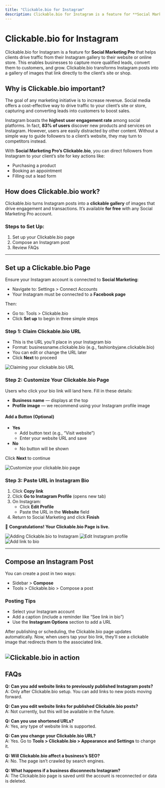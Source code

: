 ```yaml
---
title: "Clickable.bio for Instagram"
description: Clickable.bio for Instagram is a feature for **Social Marketing Pro** that helps clients drive traffic from their Instagram gallery to their website or online store. This enables businesses to capture more qualified leads, convert them to customers, and grow. Clickable.bio transforms Instagram posts into a gallery of images that link directly to the client’s site or shop.
---
```


# Clickable.bio for Instagram

Clickable.bio for Instagram is a feature for **Social Marketing Pro** that helps clients drive traffic from their Instagram gallery to their website or online store. This enables businesses to capture more qualified leads, convert them to customers, and grow. Clickable.bio transforms Instagram posts into a gallery of images that link directly to the client’s site or shop.

## Why is Clickable.bio important?

The goal of any marketing initiative is to increase revenue. Social media offers a cost-effective way to drive traffic to your client’s site or store, capturing and converting leads into customers to boost sales.

Instagram boasts the **highest user engagement rate** among social platforms. In fact, **83% of users** discover new products and services on Instagram. However, users are easily distracted by other content. Without a simple way to guide followers to a client’s website, they may turn to competitors instead.

With **Social Marketing Pro’s Clickable.bio**, you can direct followers from Instagram to your client’s site for key actions like:

- Purchasing a product  
- Booking an appointment  
- Filling out a lead form  

## How does Clickable.bio work?

Clickable.bio turns Instagram posts into a **clickable gallery** of images that drive engagement and transactions. It’s available **for free** with any Social Marketing Pro account.

### Steps to Set Up:

1. Set up your Clickable.bio page  
2. Compose an Instagram post  
3. Review FAQs  

---

## Set up a Clickable.bio Page

Ensure your Instagram account is connected to **Social Marketing**:

- Navigate to: Settings > Connect Accounts
- Your Instagram must be connected to a **Facebook page**  

Then:

- Go to: Tools > Clickable.bio  
- Click **Set up** to begin in three simple steps  

### Step 1: Claim Clickable.bio URL

- This is the URL you’ll place in your Instagram bio  
- Format: businessname.clickable.bio (e.g., fashionbyjane.clickable.bio)  
- You can edit or change the URL later  
- Click **Next** to proceed  

![Claiming your clickable.bio URL](./img/claim-clickable-bio.png)

### Step 2: Customize Your Clickable.bio Page

Users who click your bio link will land here. Fill in these details:

- **Business name** — displays at the top  
- **Profile image** — we recommend using your Instagram profile image  

#### Add a Button (Optional)

- **Yes**  
  - Add button text (e.g., “Visit website”)  
  - Enter your website URL and save  
- **No**  
  - No button will be shown  

Click **Next** to continue  

![Customize your clickable.bio page](./img/customize-cb.png)

### Step 3: Paste URL in Instagram Bio

1. Click **Copy link**  
2. Click **Go to Instagram Profile** (opens new tab)  
3. On Instagram:
   - Click **Edit Profile**
   - Paste the URL in the **Website** field  
4. Return to Social Marketing and click **Finish**

🎉 **Congratulations! Your Clickable.bio Page is live.**

![Adding Clickable.bio to Instagram](./img/paste-to-instagram.jpg)
![Edit Instagram profile](./img/edit-profile.png)
![Add link to bio](./img/add-website.png)

---

## Compose an Instagram Post

You can create a post in two ways:

- Sidebar > **Compose**  
- Tools > Clickable.bio > Compose a post 

### Posting Tips

- Select your Instagram account  
- Add a caption (include a reminder like “See link in bio”)  
- Use the **Instagram Options** section to add a URL  

After publishing or scheduling, the Clickable.bio page updates automatically. Now, when users tap your bio link, they’ll see a clickable image that redirects them to the associated link.

![Clickable.bio in action](./img/use-cb.png)
---

## FAQs

**Q: Can you add website links to previously published Instagram posts?**  
A: Only after Clickable.bio setup. You can add links to new posts moving forward.

**Q: Can you edit website links for published Clickable.bio posts?**  
A: Not currently, but this will be available in the future.

**Q: Can you use shortened URLs?**  
A: Yes, any type of website link is supported.

**Q: Can you change your Clickable.bio URL?**  
A: Yes. Go to **Tools > Clickable.bio > Appearance and Settings** to change it.

**Q: Will Clickable.bio affect a business’s SEO?**  
A: No. The page isn’t crawled by search engines.

**Q: What happens if a business disconnects Instagram?**  
A: The Clickable.bio page is saved until the account is reconnected or data is deleted.

